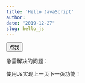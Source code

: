 ```yaml
---
title: 'Hello JavaScript'
author:  
date: "2019-12-27"
slug: hello_js
---
```


<html>
<head>
<meta charset="utf-8">
<title>测试实例</title>
<script>
function myFunction()
{
    alert("Hello World!");
}
</script>
</head>
 
<body>
<button onclick="myFunction()">点我</button>
</body>
</html>

急需解决的问题：

使用Js实现上一页下一页功能！









